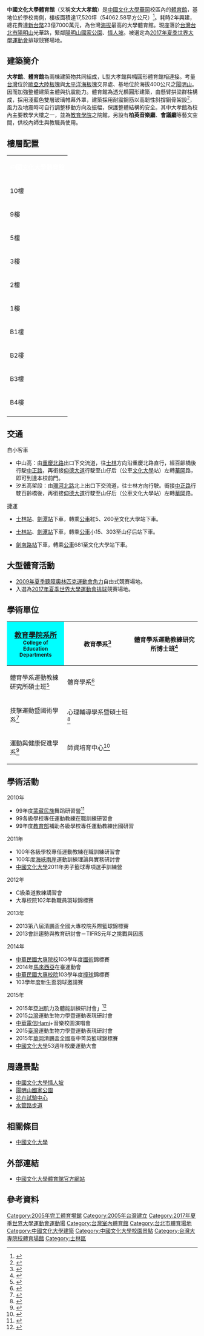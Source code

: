 {{coord|25.134482|121.539203|display=title}} 
{{Infobox 體育場館
| 地图                = 
| 所在纬度            =
| 所在经度            =
| 地图描述            =
| 图钉描述            =
| 图钉描述位置        =
| stadium_name        = 中國文化大學體育館
| nick_name           =
| full_name           = 
| logo                =
| image               = 
| location            = {{ROC-TW}}[[臺北市|臺北市]][[陽明山|陽明山]]華岡路55號
| coordinates         = 
| broke_ground        = 
| built               =
| opened              = 2005年
| renovated           =
| expanded            =
| closed              =
| demolished          = 
| owner               = [[中國文化大學|中國文化大學]]
| operator            = 
| surface             =
| architect           =
| project_manager     =
| construction_cost   = 
| structural engineer =
| services engineer   =
| general_contractor  =
| main_contractors    =
| former_name         =
| tenants             =[[2009年夏季聽障奧林匹克運動會|2009年夏季聽障奧林匹克運動會]][[角力|角力]]自由式競賽<br />入選為[[2017年夏季世界大學運動會|2017年夏季世界大學運動會]][[排球|排球]]競賽<br />99年度[[蒙藏民族|蒙藏民族]]舞蹈研習營<br />99各級學校專任運動教練在職訓練研習會<br />99年度[[中華民國教育部|教育部]]補助各級學校專任運動教練出國研習<br />100年各級學校專任運動教練在職訓練研習會<br />100年度[[海峽兩岸|海峽兩岸]]運動訓練理論與實務研討會<br />[[中國文化大學|中國文化大學]]2011年男子籃球專項選手訓練營<br />C級柔道教練講習會<br />大專校院102年教職員羽球錦標賽<br />2013第八屆清鵬盃全國大專校院系際籃球錦標賽<br />2013會計趨勢與教育研討會－TIFRS元年之挑戰與因應<br />[[中華民國|中華民國]][[大專院校|大專院校]]103學年度[[國術|國術]]錦標賽<br />2014年[[馬來西亞|馬來西亞]]在臺運動會<br />[[中華民國|中華民國]][[大專校院|大專校院]]103學年度[[撞球|撞球]]錦標賽<br />103學年度新生盃羽球邀請賽<br />2015年[[亞洲|亞洲]]肌力及體能訓練研討會」<br />2015[[台灣|台灣]]運動生物力學暨運動表現研討會<br />[[中華電信|中華電信]]Hami+音樂校園演唱會<br />2015[[臺灣|臺灣]]運動生物力學暨運動表現研討會<br />[[華岡|華岡]]清鵬盃全國高中菁英籃球錦標賽<br />[[中國文化大學|中國文化大學]]53週年校慶運動大會<br />
| seating_capacity    =  
| website                =[http://www2.pccu.edu.tw/cuep/a.htm www2.pccu.edu.tw]
}}
'''中國文化大學體育館'''（又稱'''文大大孝館'''）是[[中國文化大學|中國文化大學]][[華岡|華岡]]校區內的[[體育館|體育館]]，基地位於學校南側，樓板面積達17,520坪（54062.58平方公尺）<ref name="ARWU2015">{{Cite web |url=http://www.nsysu.edu.tw/files/13-1000-121506.php?Lang=zh-tw |title=2015世界大學學術排名 中山大學穩居全球500大 |access-date=2015-09-04 |archive-url=https://web.archive.org/web/20150823173720/http://www.nsysu.edu.tw/files/13-1000-121506.php?Lang=zh-tw |archive-date=2015-08-23 |dead-url=yes }}</ref>。耗時2年興建，總花費達[[新台幣|新台幣]]23億7000萬元，為台灣[[海拔|海拔]]最高的大學體育館。現座落於[[台灣|台灣]][[臺北市|台北市]][[陽明山|陽明山]]光華路，緊鄰[[陽明山國家公園|陽明山國家公園]]、[[中國文化大學情人坡|情人坡]]。被選定為[[2017年夏季世界大學運動會|2017年夏季世界大學運動會]]排球競賽場地。

==建築簡介==
'''大孝館'''、'''體育館'''為兩棟建築物共同組成，L型大孝館與橢圓形體育館相連接。考量[[台灣|台灣]]位於[[歐亞大陸板塊|歐亞大陸板塊]]與[[太平洋海板塊|太平洋海板塊]]交界處、基地位於海拔400公尺之[[陽明山|陽明山]]。因而加強整體建築主體與抗震能力。體育館為透光橢圓形建築，由懸臂拱梁群柱構成，採用淺藍色雙層玻璃帷幕外罩，建築採用耐震鋼筋以高韌性斜撐鋼骨架設<ref name="中國文化大學體育室">{{Cite web |url=http://cufb.pccu.edu.tw/files/11-1018-7406.php |title=場地器材組 - 中國文化大學體育室 |access-date=2015-09-12 |archive-url=https://web.archive.org/web/20150626121750/http://cufb.pccu.edu.tw/files/11-1018-7406.php |archive-date=2015-06-26 |dead-url=yes }}</ref>，風力及地震時可自行調整移動方向及振幅，保護整體結構的安全。其中大孝館為校內主要教學大樓之一，並為[[中國文化大學教育學院|教育學院]]之院館，另設有'''柏英音樂廳'''、'''會議廳'''等藝文空間，供校內師生與教職員使用。

==樓層配置==
{| class="wikitable" width=87%
|-align=center bgcolor=#00477D
|colspan=3 | <font color=white>'''中國文化大學體育館'''</font>
|-
|10樓
|建築及都市設計系工作室
|-
|9樓
|建築及都市設計系系辦
|-
|5樓
|多功能運動場、羽網球區
|-
|3樓
|第二演講廳、保健中心、諮詢室、跑道、校園實習媒體中心和公共關係室
|-
|2樓
|運動場(籃排球區)、收發室、服務台、名人堂、第一演講廳
|-
|1樓
|水上運動區、柔道教室、重量訓練室、角力教室、技擊教室
|-
|B1樓
|韻律教室、撞球教室、跆拳道教室、桌球教室與體操教室、健康中心
|-
|B2樓
|多用途訓練室、停車場
|-
|B3樓
|停車場
|-
|B4樓
|停車場
|-
|}

== 交通 ==

;自小客車
*中山高：由[[重慶北路_(台北市)|重慶北路]]出口下交流道，往[[士林|士林]]方向沿重慶北路直行，經百齡橋後行駛[[中正路|中正路]]，再銜接[[仰德大道|仰德大道]]行駛至山仔后（公車[[文化大學|文化大學]]站）左轉[[華岡|華岡]]路，即可到達本校前門。
*汐五高架段：由[[環河北路|環河北路]]北上出口下交流道，往士林方向行駛。銜接[[中正路|中正路]]行駛百齡橋後，再銜接[[仰德大道|仰德大道]]行駛至山仔后（公車文化大學站）左轉[[華岡|華岡]]路。
;捷運
*{{淡水信義線}}[[士林站|士林站]]、[[劍潭站|劍潭站]]下車，轉乘[[公共汽車|公車]]紅5、260至文化大學站下車。
*{{淡水信義線}}[[士林站|士林站]]、[[劍潭站|劍潭站]]下車，轉乘[[公共汽車|公車]]小15、303至山仔后站下車。
*{{文湖線}}[[劍南路站|劍南路站]]下車，轉乘[[公共汽車|公車]]681至文化大學站下車。

==大型體育活動==
*[[2009年夏季聽障奧林匹克運動會|2009年夏季聽障奧林匹克運動會]][[角力|角力]]自由式競賽場地。
*入選為[[2017年夏季世界大學運動會|2017年夏季世界大學運動會]][[排球|排球]]競賽場地。

==學術單位==

{| class="wikitable"
|- 
! width="30%" style="background-color: #00FFFF;" rowspan=6| <span style="font-size:14pt;"> [[中國文化大學教育學院|'''教育學院系所''']]<br />
<span style="font-size:10pt;"> College of Education <br> Departments</span>
| width="35%" |教育學系<ref>{{Cite web |url=http://crudoe.pccu.edu.tw/bin/home.php//// |title=教育學系 |accessdate=2015-09-14 |archive-date=2015-07-21 |archive-url=https://web.archive.org/web/20150721080212/http://crudoe.pccu.edu.tw/bin/home.php |dead-url=no }}</ref>
| width="35%" |體育學系運動教練研究所博士班<ref>{{Cite web |url=http://crrusc.pccu.edu.tw/bin/home.php//// |title=體育學系運動教練研究所博士班 |accessdate=2015-09-14 |archive-date=2015-08-19 |archive-url=https://web.archive.org/web/20150819102410/http://crrusc.pccu.edu.tw/bin/home.php |dead-url=no }}</ref>
|-
|體育學系運動教練研究所碩士班<ref>{{Cite web |url=http://crrusc.pccu.edu.tw/bin/home.php//// |title=體育學系運動教練研究所碩士班 |accessdate=2015-09-14 |archive-date=2015-08-19 |archive-url=https://web.archive.org/web/20150819102410/http://crrusc.pccu.edu.tw/bin/home.php |dead-url=no }}</ref>
|體育學系<ref>{{Cite web |url=http://www2.pccu.edu.tw/CRUSDP////// |title=體育學系 |access-date=2015-09-14 |archive-url=https://web.archive.org/web/20150622032223/http://www2.pccu.edu.tw/crusdp/ |archive-date=2015-06-22 |dead-url=yes }}</ref>
|-
|技擊運動暨國術學系<ref>{{Cite web |url=https://sites.google.com/a/pccu.edu.tw/crucma///// |title=技擊運動暨國術學系 |accessdate=2015-09-14 |archive-date=2019-01-24 |archive-url=https://web.archive.org/web/20190124062316/https://sites.google.com/a/pccu.edu.tw/crucma/ |dead-url=no }}</ref>
|心理輔導學系暨碩士班<ref>{{Cite web |url=http://cp.pccu.edu.tw////// |title=心理輔導學系暨碩士班 |access-date=2015-09-14 |archive-url=https://web.archive.org/web/20151105043429/http://cp.pccu.edu.tw/ |archive-date=2015-11-05 |dead-url=yes }}</ref>
|-
|運動與健康促進學系<ref>{{Cite web |url=http://health.pccu.edu.tw/bin/home.php//// |title=運動與健康促進學系 |accessdate=2015-09-14 |archive-date=2015-08-19 |archive-url=https://web.archive.org/web/20150819090920/http://health.pccu.edu.tw/bin/home.php |dead-url=no }}</ref>
|師資培育中心<ref>{{Cite web |url=http://cructe.pccu.edu.tw/bin/home.php//// |title=師資培育中心 |accessdate=2015-09-14 |archive-date=2015-08-01 |archive-url=https://web.archive.org/web/20150801031039/http://cructe.pccu.edu.tw/bin/home.php |dead-url=no }}</ref>

|}

==學術活動==
;2010年
*99年度[[蒙藏民族|蒙藏民族]]舞蹈研習營<ref>{{cite web|author=蒙藏委員會|title=不容錯過的蒙藏民族舞蹈研習營熱烈報名中|url=http://www.mtac.gov.tw/news_board/index.php?lang=1&pages=425&peo=1&htm=index.html|access-date=2015-09-04|archive-url=https://web.archive.org/web/20161114005156/http://www.mtac.gov.tw/news_board/index.php?lang=1&pages=425&peo=1&htm=index.html|archive-date=2016-11-14|dead-url=yes}}</ref>
*99各級學校專任運動教練在職訓練研習會
*99年度[[中華民國教育部|教育部]]補助各級學校專任運動教練出國研習
;2011年
*100年各級學校專任運動教練在職訓練研習會
*100年度[[海峽兩岸|海峽兩岸]]運動訓練理論與實務研討會
*[[中國文化大學|中國文化大學]]2011年男子籃球專項選手訓練營
;2012年
*C級柔道教練講習會
*大專校院102年教職員羽球錦標賽
;2013年
*2013第八屆清鵬盃全國大專校院系際籃球錦標賽
*2013會計趨勢與教育研討會－TIFRS元年之挑戰與因應
;2014年
*[[中華民國|中華民國]][[大專院校|大專院校]]103學年度[[國術|國術]]錦標賽
*2014年[[馬來西亞|馬來西亞]]在臺運動會
*[[中華民國|中華民國]][[大專校院|大專校院]]103學年度[[撞球|撞球]]錦標賽
*103學年度新生盃羽球邀請賽
;2015年
*2015年[[亞洲|亞洲]]肌力及體能訓練研討會」<ref>{{cite web|author=中央通訊社|title=亞洲肌力訓練研討會 文大登場|url=http://www.cna.com.tw/news/aspt/201501150046-1.aspx|accessdate=2015-09-04|archive-date=2015-09-24|archive-url=https://web.archive.org/web/20150924115008/http://www.cna.com.tw/news/aspt/201501150046-1.aspx|dead-url=no}}</ref>
*2015[[台灣|台灣]]運動生物力學暨運動表現研討會
*[[中華電信|中華電信]]Hami+音樂校園演唱會
*2015[[臺灣|臺灣]]運動生物力學暨運動表現研討會
*2015年[[華岡|華岡]]清鵬盃全國高中菁英籃球錦標賽
*[[中國文化大學|中國文化大學]]53週年校慶運動大會

==周邊景點==
*[[中國文化大學情人坡|中國文化大學情人坡]]
*[[陽明山國家公園|陽明山國家公園]]
*[[花卉試驗中心|花卉試驗中心]]
*[[水管路步道|水管路步道]]

== 相關條目 ==
*[[中國文化大學|中國文化大學]]

== 外部連結 ==
* [http://www2.pccu.edu.tw/cuep/a.htm 中國文化大學體育館官方網站]{{Wayback|url=http://www2.pccu.edu.tw/cuep/a.htm |date=20150515103204 }}

==參考資料==
{{Reflist|2}}

{{中國文化大學校園景點}}
{{2017年夏季世界大學生運動會}}
{{portal bar|臺灣|臺北|體育|排球|建築}}
[[Category:2005年完工體育場館|Category:2005年完工體育場館]]
[[Category:2005年台灣建立|Category:2005年台灣建立]]
[[Category:2017年夏季世界大學運動會運動場|Category:2017年夏季世界大學運動會運動場]]
[[Category:台灣室內體育館|Category:台灣室內體育館]]
[[Category:台北市體育場地|Category:台北市體育場地]]
[[Category:中國文化大學建築|Category:中國文化大學建築]]
[[Category:中國文化大學校園景點|Category:中國文化大學校園景點]]
[[Category:台灣大專院校體育場館|Category:台灣大專院校體育場館]]
[[Category:士林區|Category:士林區]]